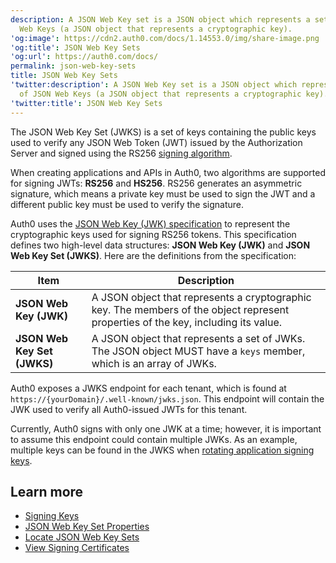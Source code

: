 ```yaml
---
description: A JSON Web Key set is a JSON object which represents a set of JSON
  Web Keys (a JSON object that represents a cryptographic key).
'og:image': https://cdn2.auth0.com/docs/1.14553.0/img/share-image.png
'og:title': JSON Web Key Sets
'og:url': https://auth0.com/docs/
permalink: json-web-key-sets
title: JSON Web Key Sets
'twitter:description': A JSON Web Key set is a JSON object which represents a set
  of JSON Web Keys (a JSON object that represents a cryptographic key).
'twitter:title': JSON Web Key Sets
---
```

The JSON Web Key Set (JWKS) is a set of keys containing the public keys used to verify any <Tooltip tip="JSON Web Token (JWT): Standard ID Token format (and often Access Token format) used to represent claims securely between two parties." cta="View Glossary" href="/glossary?term=JSON+Web+Token+%28JWT%29">JSON Web Token (JWT)</Tooltip> issued by the <Tooltip tip="JSON Web Token (JWT): Standard ID Token format (and often Access Token format) used to represent claims securely between two parties." cta="View Glossary" href="/glossary?term=Authorization+Server">Authorization Server</Tooltip> and signed using the RS256 [signing algorithm](/get-started/applications/signing-algorithms).

When creating applications and APIs in Auth0, two algorithms are supported for signing <Tooltip tip="Authorization Server: Centralized server that contributes to defining the boundaries of a user’s access. For example, your authorization server can control the data, tasks, and features available to a user." cta="View Glossary" href="/glossary?term=JWTs">JWTs</Tooltip>: **RS256** and **HS256**. RS256 generates an asymmetric signature, which means a private key must be used to sign the JWT and a different public key must be used to verify the signature.

Auth0 uses the [JSON Web Key (JWK) specification](https://tools.ietf.org/html/rfc7517) to represent the cryptographic keys used for signing RS256 tokens. This specification defines two high-level data structures: **JSON Web Key (JWK)** and **JSON Web Key Set (JWKS)**. Here are the definitions from the specification:

<table class="table"><thead>
<tr>
<th>Item</th>
<th>Description</th>
</tr>
</thead>
<tbody>
<tr>
<td><strong>JSON Web Key (JWK)</strong></td>
<td>A JSON object that represents a cryptographic key. The members of the object represent properties of the key, including its value.</td>
</tr>
<tr>
<td><strong>JSON Web Key Set (JWKS)</strong></td>
<td>A JSON object that represents a set of JWKs. The JSON object MUST have a <code>keys</code> member, which is an array of JWKs.</td>
</tr>
</tbody>
</table>

Auth0 exposes a JWKS endpoint for each tenant, which is found at `https://{yourDomain}/.well-known/jwks.json`. This endpoint will contain the JWK used to verify all Auth0-issued JWTs for this tenant.

<Warning>

Currently, Auth0 signs with only one JWK at a time; however, it is important to assume this endpoint could contain multiple JWKs. As an example, multiple keys can be found in the JWKS when [rotating application signing keys](/get-started/tenant-settings/signing-keys/rotate-signing-keys).

</Warning>

## Learn more

* [Signing Keys](/get-started/tenant-settings/signing-keys)
* [JSON Web Key Set Properties](/secure/tokens/json-web-tokens/json-web-key-set-properties)
* [Locate JSON Web Key Sets](/secure/tokens/json-web-tokens/locate-json-web-key-sets)
* [View Signing Certificates](/get-started/tenant-settings/signing-keys/view-signing-certificates)